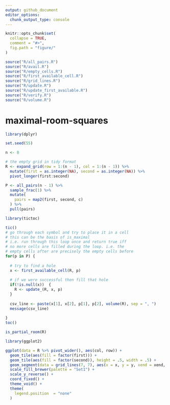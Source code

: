 ```yaml
---
output: github_document
editor_options: 
  chunk_output_type: console
---
```


<!-- README.md is generated from README.Rmd. Please edit that file -->

```r
knitr::opts_chunk$set(
  collapse = TRUE,
  comment = "#>",
  fig.path = "figure/"
)

source("R/all_pairs.R")
source("R/avail.R")
source("R/empty_cells.R")
source("R/first_available_cell.R")
source("R/grid_lines.R")
source("R/update.R")
source("R/update_first_available.R")
source("R/verify.R")
source("R/volume.R")
```

# maximal-room-squares

<!-- badges: start -->
<!-- badges: end -->

```r
library(dplyr)

set.seed(55)

n <- 8

# the empty grid in tidy format
R <- expand_grid(row = 1:(n - 1), col = 1:(n - 1)) %>%
  mutate(first = as.integer(NA), second = as.integer(NA)) %>%
  pivot_longer(first:second)
```

```r
P <- all_pairs(n - 1) %>%
  sample_frac(1) %>%
  mutate(
    pairs = map2(first, second, c)
  ) %>%
  pull(pairs)
```

```r
library(tictoc)

tic()
# go through each symbol and try to place it in a cell
# this can be the basis of is_maximal
# i.e. run through this loop once and return true iff
# no more cells are filled during the loop. i.e. the
# empty cells after are precisely the empty cells before
for(p in P) {
  
  # try to find a hole
  x <- first_available_cell(R, p)
  
  # if we were successful then fill that hole
  if(!is.null(x))  {
    R <- update_(R, x, p)
  }
  
  csv_line <- paste(x[1], x[2], p[1], p[2], volume(R), sep = ", ")
  message(csv_line)
  
}
toc()
```

```r
is_partial_room(R)
```

```r
library(ggplot2)

ggplot(data = R %>% pivot_wider(), aes(col, row)) +
  geom_tile(aes(fill = factor(first))) +
  geom_tile(aes(fill = factor(second)), height = .5, width = .5) +
  geom_segment(data = grid_lines(7, 7), aes(x = x, y = y, xend = xend, yend = yend), size = .1) +
  scale_fill_brewer(palette = "Set1") +
  scale_y_reverse() +
  coord_fixed() + 
  theme_void() +
  theme(
    legend.position  = "none"
  )
```

